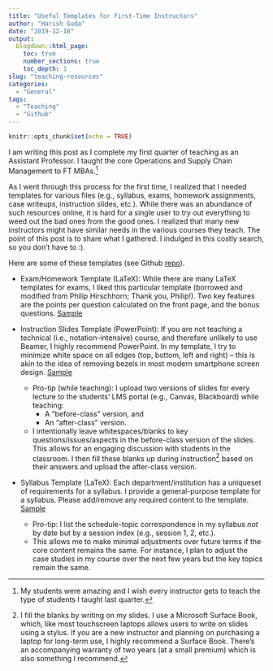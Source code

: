 ```yaml
---
title: "Useful Templates for First-Time Instructors"
author: "Harish Guda"
date: "2019-12-18"
output:
  blogdown::html_page:
    toc: true
    number_sections: true
    toc_depth: 1
slug: "teaching-resources"
categories: 
  - "General"
tags: 
  - "Teaching"
  - "Github"
---
```


```r
knitr::opts_chunk$set(echo = TRUE)
```

I am writing this post as I complete my first quarter of teaching as an Assistant Professor. I taught the core Operations and Supply Chain Management to FT MBAs.[^1] 

As I went through this process for the first time, I realized that I needed templates for various files (e.g., syllabus, exams, homework assignments, case writeups, instruction slides, etc.). While there was an abundance of such resources online, it is hard for a single user to try out everything to weed out the bad ones from the good ones. I realized that many new instructors might have similar needs in the various courses they teach. The point of this post is to share what I gathered. I indulged in this costly search, so you don't have to :). 

Here are some of these templates (see Github [repo](https://github.com/harish-guda/teaching-resources)). 

* Exam/Homework Template (LaTeX): While there are many LaTeX templates for exams, I liked this particular template (borrowed and modified from Philip Hirschhorn; Thank you, Philip!). Two key features are the points per question calculated on the front page, and the bonus questions. [Sample](https://github.com/harish-guda/teaching-resources/blob/master/exam-template.pdf)

* Instruction Slides Template (PowerPoint): If you are not teaching a technical (i.e., notation-intensive) course, and therefore unlikely to use Beamer, I highly recommend PowerPoint. In my template, I try to minimize white space on all edges (top, bottom, left and right) -- this is akin to the idea of removing bezels in most modern smartphone screen design. [Sample](https://github.com/harish-guda/teaching-resources/blob/master/powerpoint-template.pptx?raw=true)

  * Pro-tip (while teaching): I upload two versions of slides for every lecture to the students' LMS portal (e.g., Canvas, Blackboard) while teaching: 
    * A "before-class" version, and 
    * An "after-class" version. 
  * I intentionally leave whitespaces/blanks to key questions/issues/aspects in the before-class version of the slides. This allows for an engaging discussion with students in the classroom. I then fill these blanks up during instruction[^2] based on their answers and upload the after-class version. 
  
* Syllabus Template (LaTeX): Each department/institution has a uniqueset of requirements for a syllabus. I provide a general-purpose template for a syllabus. Please add/remove any required content to the template. [Sample](https://github.com/harish-guda/teaching-resources/blob/master/syllabus-template.pdf)
  * Pro-tip: I list the schedule-topic correspondence in my syllabus *not* by date but by a session index (e.g., session 1, 2, etc.). 
  * This allows me to make minimal adjustments over future terms if the core content remains the same. For instance, I plan to adjust the case studies in my course over the next few years but the key topics remain the same. 

[^1]: My students were amazing and I wish every instructor gets to teach the type of students I taught last quarter. 

[^2]: I fill the blanks by writing on my slides. I use a Microsoft Surface Book, which, like most touchscreen laptops allows users to write on slides using a stylus. If you are a new instructor and planning on purchasing a laptop for long-term use, I highly recommend a Surface Book. There's an accompanying warranty of two years (at a small premium) which is also something I recommend. 